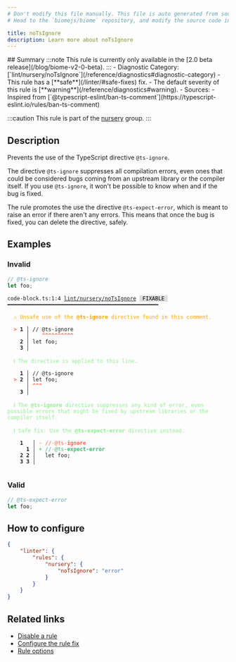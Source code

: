 ```yaml
---
# Don't modify this file manually. This file is auto generated from source, and you will lose your changes next time the website is built.
# Head to the `biomejs/biome` repository, and modify the source code in there.

title: noTsIgnore
description: Learn more about noTsIgnore
---
```


<Tabs>
<TabItem label="JavaScript (and super languages)" icon="seti:javascript">
## Summary
:::note
This rule is currently only available in the [2.0 beta release](/blog/biome-v2-0-beta).
:::
- Diagnostic Category: [`lint/nursery/noTsIgnore`](/reference/diagnostics#diagnostic-category)
- This rule has a [**safe**](/linter/#safe-fixes) fix.
- The default severity of this rule is [**warning**](/reference/diagnostics#warning).
- Sources: 
  - Inspired from [`@typescript-eslint/ban-ts-comment`](https://typescript-eslint.io/rules/ban-ts-comment)

:::caution
This rule is part of the [nursery](/linter/rules/#nursery) group.
:::
## Description
Prevents the use of the TypeScript directive `@ts-ignore`.

The directive `@ts-ignore` suppresses all compilation errors, even ones that could be considered bugs
coming from an upstream library or the compiler itself. If you use `@ts-ignore`, it won't be possible to know
when and if the bug is fixed.

The rule promotes the use the directive `@ts-expect-error`, which is meant to raise an error if there aren't any errors.
This means that once the bug is fixed, you can delete the directive, safely.

## Examples

### Invalid

```ts
// @ts-ignore
let foo;
```

<pre class="language-text"><code class="language-text">code-block.ts:1:4 <a href="https://biomejs.dev/linter/rules/no-ts-ignore">lint/nursery/noTsIgnore</a> <span style="color: #000; background-color: #ddd;"> FIXABLE </span> ━━━━━━━━━━━━━━━━━━━━━━━━━━━━━━━━━━━━━━━━━━━━━━━━<br /><br />  <strong><span style="color: Orange;">⚠</span></strong> <span style="color: Orange;">Unsafe use of the </span><span style="color: Orange;"><strong>@ts-ignore</strong></span><span style="color: Orange;"> directive found in this comment.</span><br />  <br />  <strong><span style="color: Tomato;">&gt;</span></strong> <strong>1 │ </strong>// @ts-ignore<br />   <strong>   │ </strong>   <strong><span style="color: Tomato;">^</span></strong><strong><span style="color: Tomato;">^</span></strong><strong><span style="color: Tomato;">^</span></strong><strong><span style="color: Tomato;">^</span></strong><strong><span style="color: Tomato;">^</span></strong><strong><span style="color: Tomato;">^</span></strong><strong><span style="color: Tomato;">^</span></strong><strong><span style="color: Tomato;">^</span></strong><strong><span style="color: Tomato;">^</span></strong><strong><span style="color: Tomato;">^</span></strong><br />    <strong>2 │ </strong>let foo;<br />    <strong>3 │ </strong><br />  <br />  <strong><span style="color: lightgreen;">ℹ</span></strong> <span style="color: lightgreen;">The directive is applied to this line.</span><br />  <br />    <strong>1 │ </strong>// @ts-ignore<br />  <strong><span style="color: Tomato;">&gt;</span></strong> <strong>2 │ </strong>let foo;<br />   <strong>   │ </strong><strong><span style="color: Tomato;">^</span></strong><strong><span style="color: Tomato;">^</span></strong><strong><span style="color: Tomato;">^</span></strong><br />    <strong>3 │ </strong><br />  <br />  <strong><span style="color: lightgreen;">ℹ</span></strong> <span style="color: lightgreen;">The </span><span style="color: lightgreen;"><strong>@ts-ignore</strong></span><span style="color: lightgreen;"> directive suppresses any kind of error, even possible errors that might be fixed by upstream libraries or the compiler itself.</span><br />  <br />  <strong><span style="color: lightgreen;">ℹ</span></strong> <span style="color: lightgreen;">Safe fix</span><span style="color: lightgreen;">: </span><span style="color: lightgreen;">Use the </span><span style="color: lightgreen;"><strong>@ts-expect-error</strong></span><span style="color: lightgreen;"> directive instead.</span><br />  <br />    <strong>1</strong>  <strong> │ </strong><span style="color: Tomato;">-</span> <span style="color: Tomato;">/</span><span style="color: Tomato;">/</span><span style="color: Tomato;"><span style="opacity: 0.8;">·</span></span><span style="color: Tomato;">@</span><span style="color: Tomato;">t</span><span style="color: Tomato;">s</span><span style="color: Tomato;">-</span><span style="color: Tomato;"><strong>i</strong></span><span style="color: Tomato;"><strong>g</strong></span><span style="color: Tomato;"><strong>n</strong></span><span style="color: Tomato;"><strong>o</strong></span><span style="color: Tomato;"><strong>r</strong></span><span style="color: Tomato;"><strong>e</strong></span><br />      <strong>1</strong><strong> │ </strong><span style="color: MediumSeaGreen;">+</span> <span style="color: MediumSeaGreen;">/</span><span style="color: MediumSeaGreen;">/</span><span style="color: MediumSeaGreen;"><span style="opacity: 0.8;">·</span></span><span style="color: MediumSeaGreen;">@</span><span style="color: MediumSeaGreen;">t</span><span style="color: MediumSeaGreen;">s</span><span style="color: MediumSeaGreen;">-</span><span style="color: MediumSeaGreen;"><strong>e</strong></span><span style="color: MediumSeaGreen;"><strong>x</strong></span><span style="color: MediumSeaGreen;"><strong>p</strong></span><span style="color: MediumSeaGreen;"><strong>e</strong></span><span style="color: MediumSeaGreen;"><strong>c</strong></span><span style="color: MediumSeaGreen;"><strong>t</strong></span><span style="color: MediumSeaGreen;"><strong>-</strong></span><span style="color: MediumSeaGreen;"><strong>e</strong></span><span style="color: MediumSeaGreen;"><strong>r</strong></span><span style="color: MediumSeaGreen;"><strong>r</strong></span><span style="color: MediumSeaGreen;"><strong>o</strong></span><span style="color: MediumSeaGreen;"><strong>r</strong></span><br />    <strong>2</strong> <strong>2</strong><strong> │ </strong>  let foo;<br />    <strong>3</strong> <strong>3</strong><strong> │ </strong>  <br />  <br /></code></pre>

### Valid

```ts
// @ts-expect-error
let foo;
```

## How to configure
```json title="biome.json"
{
	"linter": {
		"rules": {
			"nursery": {
				"noTsIgnore": "error"
			}
		}
	}
}

```
## Related links

- [Disable a rule](/linter/#disable-a-rule)
- [Configure the rule fix](/linter#configure-the-rule-fix)
- [Rule options](/linter/#rule-options)

</TabItem>
</Tabs>

